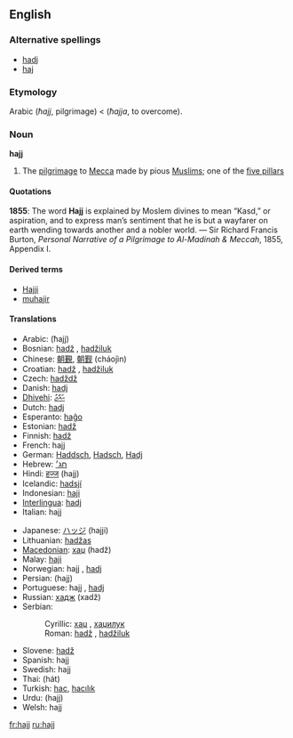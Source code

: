 ==English==

===Alternative spellings===
*[[hadj]]
*[[haj]]

===Etymology===
Arabic {{ARchar|[[حج]]}} (''ħajj'', pilgrimage) < {{ARchar|[[حج]]}} (''ħajja'', to overcome).

===Noun===
{{wikipedia}}
'''hajj'''

# {{Islam}} The [[pilgrimage]] to [[Mecca]] made by pious [[Muslim]]s; one of the [[five pillars]]

====Quotations====
'''1855''': The word '''Hajj''' is explained by Moslem divines to mean “Kasd,” or aspiration, and to express man’s sentiment that he is but a wayfarer on earth wending towards another and a nobler world. &mdash; Sir Richard Francis Burton, ''Personal Narrative of a Pilgrimage to Al-Madinah & Meccah'', 1855, Appendix I.

====Derived terms====
*[[Hajji]]
*[[muhajir]]

====Translations====
{{top}}
*Arabic: {{Arab|[[حج]]}} (ħajj) {{m}}
*Bosnian: [[hadž]] {{m}}, [[hadžiluk]] {{m}}
*Chinese: [[朝覲]], [[朝觐]] (cháojìn)
*Croatian: [[hadž]] {{m}}, [[hadžiluk]] {{m}}
*Czech: [[hadždž]] {{m}}
*Danish: [[hadj]] {{g|Danish}}
*[[Dhivehi]]: [[ޙައްޖު]]
*Dutch: [[hadj]] {{m}}
*Esperanto: [[haĝo]]
*Estonian: [[hadž]]
*Finnish: [[hadž]]
*French: hajj {{m}}
*German: [[Haddsch]], [[Hadsch]], [[Hadj]] {{m}}
*Hebrew: [[חג׳]] {{m}}
*Hindi: [[हज्ज]] (hajj) {{m}}
*Icelandic: [[hadsjí]] {{n}}
*Indonesian: [[haji]]
*[[Interlingua]]: [[hadj]]
*Italian: hajj {{m}}
{{mid}}
*Japanese: [[ハッジ]] (hajji)
*Lithuanian: [[hadžas]] {{g|Lithuanian}}
*[[Macedonian]]: [[хаџ]] (hadž) {{m}}
*Malay: [[haji]]
*Norwegian: hajj {{g|Norwegian}} {{italbrac|Bokmål}}, [[hadj]] {{g|Norwegian}} {{italbrac|Nynorsk}}
*Persian: {{FAchar|[[حج]]}} (hajj)
*Portuguese: hajj {{m}}, [[hadj]] {{m}}
*Russian: [[хадж]] (xadž) {{m}}
*Serbian:
*:Cyrillic: [[хаџ#Serbian|хаџ]] {{m}}, [[хаџилук]] {{m}}
*:Roman: [[hadž#Serbian|hadž]] {{m}}, [[hadžiluk]] {{m}}
*Slovene: [[hadž]] {{m}}
*Spanish: hajj {{m}}
*Swedish: hajj {{c}}
*Thai: {{THchar|[[ฮัจญ์]]}} (hát)
*Turkish: [[hac]], [[hacılık]]
*Urdu: {{URchar|[[حج]]}} (hajj) {{m}}
*Welsh: hajj {{g|Welsh}}
{{bottom}}

[[fr:hajj]]
[[ru:hajj]]